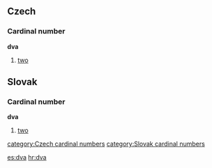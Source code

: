 == Czech ==
=== Cardinal number ===
'''dva'''
#[[two]]

== Slovak ==
=== Cardinal number ===
'''dva'''
#[[two]]

[[category:Czech cardinal numbers]]
[[category:Slovak cardinal numbers]]

[[es:dva]]
[[hr:dva]]
